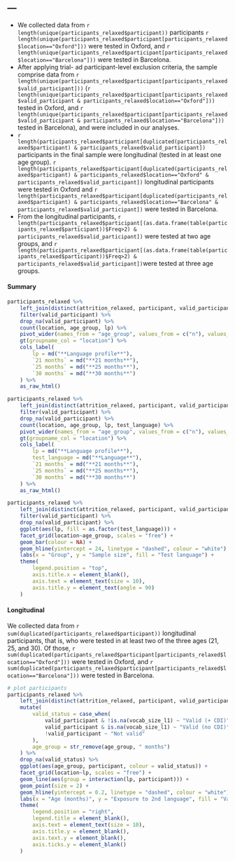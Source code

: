 ---
---


* We collected data from `r length(unique(participants_relaxed$participant))` participants `r length(unique(participants_relaxed$participant[participants_relaxed$location=="Oxford"]))` were tested in Oxford, and `r length(unique(participants_relaxed$participant[participants_relaxed$location=="Barcelona"]))` were tested in Barcelona.
* After applying trial- ad participant-level exclusion criteria, the sample comprise data from `r length(unique(participants_relaxed$participant[participants_relaxed$valid_participant]))` (`r length(unique(participants_relaxed$participant[participants_relaxed$valid_participant & participants_relaxed$location=="Oxford"]))` tested in Oxford, and `r length(unique(participants_relaxed$participant[participants_relaxed$valid_participant & participants_relaxed$location=="Barcelona"]))` tested in Barcelona), and were included in our analyses.
* `r length(participants_relaxed$participant[duplicated(participants_relaxed$participant) & participants_relaxed$valid_participant])` participants in the final sample were longitudinal (tested in at least one age group). `r length(participants_relaxed$participant[duplicated(participants_relaxed$participant) & participants_relaxed$location=="Oxford" & participants_relaxed$valid_participant])` longitudinal participants were tested in Oxford and `r length(participants_relaxed$participant[duplicated(participants_relaxed$participant) & participants_relaxed$location=="Barcelona" & participants_relaxed$valid_participant])` were tested in Barcelona.
* From the longitudinal participants, `r length(participants_relaxed$participant[(as.data.frame(table(participants_relaxed$participant))$Freq>2) & participants_relaxed$valid_participant])` were tested at two age groups, and `r length(participants_relaxed$participant[(as.data.frame(table(participants_relaxed$participant))$Freq>2) & participants_relaxed$valid_participant])`were tested at three age groups.


#### Summary

```{r participants_summary_relaxed_tab, echo=FALSE, message=FALSE, warning=FALSE, paged.print=FALSE, fig.height=4, out.width="100%"}
participants_relaxed %>% 
	left_join(distinct(attrition_relaxed, participant, valid_participant)) %>% 
	filter(valid_participant) %>% 
	drop_na(valid_participant) %>% 
	count(location, age_group, lp) %>% 
	pivot_wider(names_from = "age_group", values_from = c("n"), values_fill = 0) %>% 
	gt(groupname_col = "location") %>% 
	cols_label(
		lp = md("**Language profile**"),
		`21 months` = md("**21 months**"),
		`25 months` = md("**25 months**"),
		`30 months` = md("**30 months**")
	) %>% 
	as_raw_html()
```

```{r participants_summary_relaxed_tab_language, echo=FALSE, message=FALSE, warning=FALSE, paged.print=FALSE, fig.height=4, out.width="100%"}
participants_relaxed %>% 
	left_join(distinct(attrition_relaxed, participant, valid_participant)) %>% 
	filter(valid_participant) %>% 
	drop_na(valid_participant) %>% 
	count(location, age_group, lp, test_language) %>% 
	pivot_wider(names_from = "age_group", values_from = c("n"), values_fill = 0) %>% 
	gt(groupname_col = "location") %>% 
	cols_label(
		lp = md("**Language profile**"),
		test_language = md("**Language**"),
		`21 months` = md("**21 months**"),
		`25 months` = md("**25 months**"),
		`30 months` = md("**30 months**")
	) %>% 
	as_raw_html()
```


```{r participants_summary_relaxed, echo=FALSE, message=FALSE, warning=FALSE, paged.print=FALSE, fig.height=4, out.width="100%"}
participants_relaxed %>% 
	left_join(distinct(attrition_relaxed, participant, valid_participant)) %>% 
	filter(valid_participant) %>% 
	drop_na(valid_participant) %>% 
	ggplot(aes(lp, fill = as.factor(test_language))) +
	facet_grid(location~age_group, scales = "free") +
	geom_bar(colour = NA) +
	geom_hline(yintercept = 24, linetype = "dashed", colour = "white") +
	labs(x = "Group", y = "Sample size", fill = "Test language") +
	theme(
		legend.position = "top",
		axis.title.x = element_blank(),
		axis.text = element_text(size = 10),
		axis.title.y = element_text(angle = 90)
	) 
```

#### Longitudinal

We collected data from `r sum(duplicated(participants_relaxed$participant))` longitudinal participants, that is, who were tested in at least two of the three ages (21, 25, and 30). Of those, `r sum(duplicated(participants_relaxed$participant[participants_relaxed$location=="Oxford"]))` were tested in Oxford, and `r sum(duplicated(participants_relaxed$participant[participants_relaxed$location=="Barcelona"]))` were tested in Barcelona.

```{r participants_cohort_relaxed, echo=FALSE, message=FALSE, warning=FALSE, paged.print=FALSE, fig.height=6, out.width="100%"}
# plot participants
participants_relaxed %>% 
	left_join(distinct(attrition_relaxed, participant, valid_participant)) %>%
	mutate(
		valid_status = case_when(
			valid_participant & !is.na(vocab_size_l1) ~ "Valid (+ CDI)",
			valid_participant & is.na(vocab_size_l1) ~ "Valid (no CDI)",
			!valid_participant ~ "Not valid"
		),
		age_group = str_remove(age_group, " months")
	) %>%
	drop_na(valid_status) %>% 
	ggplot(aes(age_group, participant, colour = valid_status)) +
	facet_grid(location~lp, scales = "free") +
	geom_line(aes(group = interaction(lp, participant))) +
	geom_point(size = 2) +
	geom_hline(yintercept = 0.2, linetype = "dashed", colour = "white") +
	labs(x = "Age (months)", y = "Exposure to 2nd language", fill = "Validity status") +
	theme(
		legend.position = "right",
		legend.title = element_blank(),
		axis.text = element_text(size = 10),
		axis.title.y = element_blank(),
		axis.text.y = element_blank(),
		axis.ticks.y = element_blank()
	)
```


#### {-}

